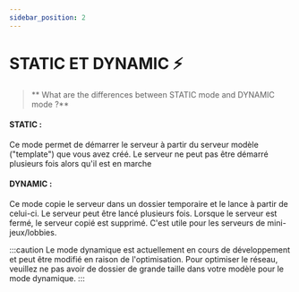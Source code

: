 ```yaml
---
sidebar_position: 2
---
```

# STATIC ET DYNAMIC ⚡
> ** What are the differences between STATIC mode and DYNAMIC mode ?**

#### STATIC : 

Ce mode permet de démarrer le serveur à partir du serveur modèle ("template") que vous avez créé. Le serveur ne peut pas être démarré plusieurs fois alors qu'il est en marche

#### DYNAMIC : 
Ce mode copie le serveur dans un dossier temporaire et le lance à partir de celui-ci. Le serveur peut être lancé plusieurs fois. Lorsque le serveur est fermé, le serveur copié est supprimé. C'est utile pour les serveurs de mini-jeux/lobbies.

:::caution
Le mode dynamique est actuellement en cours de développement et peut être modifié en raison de l'optimisation.
Pour optimiser le réseau, veuillez ne pas avoir de dossier de grande taille dans votre modèle pour le mode dynamique.
:::